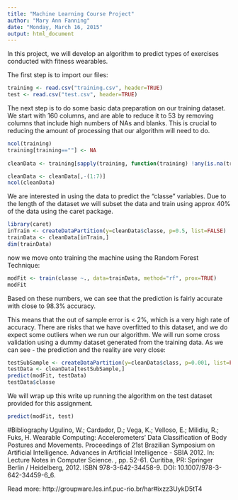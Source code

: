 ```yaml
---
title: "Machine Learning Course Project"
author: "Mary Ann Fanning"
date: "Monday, March 16, 2015"
output: html_document
---
```

In this project, we will develop an algorithm to predict types of exercises conducted with fitness wearables. 

The first step is to import our files:
```r
training <- read.csv("training.csv", header=TRUE)
test <- read.csv("test.csv", header=TRUE)
```

The next step is to do some basic data preparation on our training dataset. We start with 160 columns, and are able to reduce it to 53 by removing columns that include high numbers of NAs and blanks. This is crucial to reducing the amount of processing that our algorithm will need to do.
```r
ncol(training)
training[training==""] <- NA
    
cleanData <- training[sapply(training, function(training) !any(is.na(training)))]

cleanData <- cleanData[,-(1:7)]
ncol(cleanData)
```
We are interested in using the data to predict the "classe" variables. Due to the length of the dataset we will subset the data and train using approx 40% of the data using the caret package.

```r
library(caret)
inTrain <- createDataPartition(y=cleanData$classe, p=0.5, list=FALSE)
trainData <- cleanData[inTrain,]
dim(trainData)
```
now we move onto training the machine using the Random Forest Technique:
```r
modFit <- train(classe ~., data=trainData, method="rf", prox=TRUE)
modFit
```
Based on these numbers, we can see that the prediction is fairly accurate with close to 98.3% accuracy. 

This means that the out of sample error is < 2%, which is a very high rate of accuracy. There are risks that we have overfitted to this dataset, and we do expect some outliers when we run our algorithm. We will run some cross validation using a dummy dataset generated from the training data. As we can see - the prediction and the reality are very close:

```r
testSubSample <- createDataPartition(y=cleanData$class, p=0.001, list=FALSE)
testData <- cleanData[testSubSample,]
predict(modFit, testData)
testData$classe
```

We will wrap up this write up running the algorithm on the test dataset provided for this assignment.
```r
predict(modFit, test)
```

#Bibliography
Ugulino, W.; Cardador, D.; Vega, K.; Velloso, E.; Milidiu, R.; Fuks, H. Wearable Computing: Accelerometers' Data Classification of Body Postures and Movements. Proceedings of 21st Brazilian Symposium on Artificial Intelligence. Advances in Artificial Intelligence - SBIA 2012. In: Lecture Notes in Computer Science. , pp. 52-61. Curitiba, PR: Springer Berlin / Heidelberg, 2012. ISBN 978-3-642-34458-9. DOI: 10.1007/978-3-642-34459-6_6.

Read more: http://groupware.les.inf.puc-rio.br/har#ixzz3UykD5tT4
